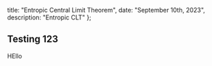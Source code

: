 
  title: "Entropic Central Limit Theorem",
  date: "September 10th, 2023",
  description: "Entropic CLT"
};


## Testing 123

HEllo


